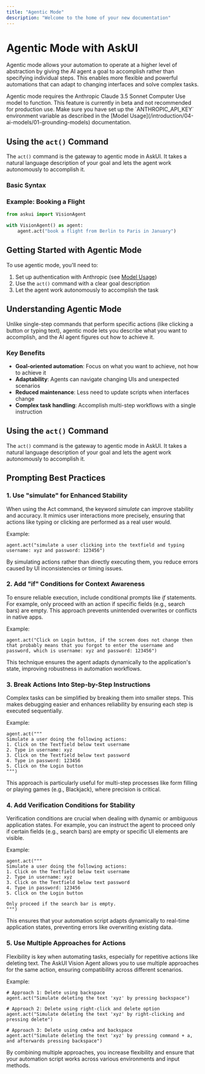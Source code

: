 ```yaml
---
title: "Agentic Mode"
description: "Welcome to the home of your new documentation"
---
```


# Agentic Mode with AskUI

Agentic mode allows your automation to operate at a higher level of abstraction by giving the AI agent a goal to accomplish rather than specifying individual steps. This enables more flexible and powerful automations that can adapt to changing interfaces and solve complex tasks.

<Warning>
  Agentic mode requires the Anthropic Claude 3.5 Sonnet Computer Use model to function. This feature is currently in beta and not recommended for production use. Make sure you have set up the `ANTHROPIC_API_KEY` environment variable as described in the [Model Usage](/introduction/04-ai-models/01-grounding-models) documentation.
</Warning>


## Using the `act()` Command

The `act()` command is the gateway to agentic mode in AskUI. It takes a natural language description of your goal and lets the agent work autonomously to accomplish it.

### Basic Syntax

### Example: Booking a Flight

```python
from askui import VisionAgent

with VisionAgent() as agent:
    agent.act("book a flight from Berlin to Paris in January")
```

## Getting Started with Agentic Mode

To use agentic mode, you'll need to:

1. Set up authentication with Anthropic (see [Model Usage](/introduction/04-ai-models/01-grounding-models))
2. Use the `act()` command with a clear goal description
3. Let the agent work autonomously to accomplish the task

## Understanding Agentic Mode

Unlike single-step commands that perform specific actions (like clicking a button or typing text), agentic mode lets you describe what you want to accomplish, and the AI agent figures out how to achieve it.

### Key Benefits

- **Goal-oriented automation**: Focus on what you want to achieve, not how to achieve it
- **Adaptability**: Agents can navigate changing UIs and unexpected scenarios
- **Reduced maintenance**: Less need to update scripts when interfaces change
- **Complex task handling**: Accomplish multi-step workflows with a single instruction

## Using the `act()` Command

The `act()` command is the gateway to agentic mode in AskUI. It takes a natural language description of your goal and lets the agent work autonomously to accomplish it.

## Prompting Best Practices

### **1. Use "simulate" for Enhanced Stability**

When using the Act command, the keyword _simulate_ can improve stability and accuracy. It mimics user interactions more precisely, ensuring that actions like typing or clicking are performed as a real user would.

Example:

```
agent.act("simulate a user clicking into the textfield and typing username: xyz and password: 123456")
```

By simulating actions rather than directly executing them, you reduce errors caused by UI inconsistencies or timing issues.

### **2. Add "if" Conditions for Context Awareness**

To ensure reliable execution, include conditional prompts like _if_ statements. For example, only proceed with an action if specific fields (e.g., search bars) are empty. This approach prevents unintended overwrites or conflicts in native apps.

Example:

```
agent.act("Click on Login button, if the screen does not change then that probably means that you forgot to enter the username and password, which is username: xyz and password: 123456")
```

This technique ensures the agent adapts dynamically to the application's state, improving robustness in automation workflows.

### **3. Break Actions Into Step-by-Step Instructions**

Complex tasks can be simplified by breaking them into smaller steps. This makes debugging easier and enhances reliability by ensuring each step is executed sequentially.

Example:

```
agent.act("""
Simulate a user doing the following actions:
1. Click on the Textfield below text username
2. Type in username: xyz
3. Click on the Textfield below text password
4. Type in password: 123456
5. Click on the Login button
""")
```

This approach is particularly useful for multi-step processes like form filling or playing games (e.g., Blackjack), where precision is critical.

### **4. Add Verification Conditions for Stability**

Verification conditions are crucial when dealing with dynamic or ambiguous application states. For example, you can instruct the agent to proceed only if certain fields (e.g., search bars) are empty or specific UI elements are visible.

Example:

```
agent.act("""
Simulate a user doing the following actions:
1. Click on the Textfield below text username
2. Type in username: xyz
3. Click on the Textfield below text password
4. Type in password: 123456
5. Click on the Login button

Only proceed if the search bar is empty.
""")
```

This ensures that your automation script adapts dynamically to real-time application states, preventing errors like overwriting existing data.

### **5. Use Multiple Approaches for Actions**

Flexibility is key when automating tasks, especially for repetitive actions like deleting text. The AskUI Vision Agent allows you to use multiple approaches for the same action, ensuring compatibility across different scenarios.

Example:

```
# Approach 1: Delete using backspace
agent.act("Simulate deleting the text 'xyz' by pressing backspace")

# Approach 2: Delete using right-click and delete option
agent.act("Simulate deleting the text 'xyz' by right-clicking and pressing delete")

# Approach 3: Delete using cmd+a and backspace
agent.act("Simulate deleting the text 'xyz' by pressing command + a, and afterwards pressing backspace")
```

By combining multiple approaches, you increase flexibility and ensure that your automation script works across various environments and input methods.